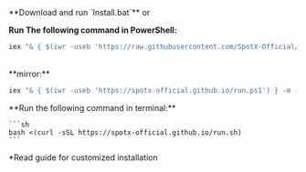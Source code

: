 
<Tabs>
  <TabItem value="windows" label="Windows" default>
  **Download and run `Install.bat`** or
  <br/>

  **Run The following command in PowerShell:**

  ```bat
  iex "& { $(iwr -useb 'https://raw.githubusercontent.com/SpotX-Official/spotx-official.github.io/main/run.ps1') } -new_theme"
  ```
  <br/>
  **mirror:**

  ```bat
  iex "& { $(iwr -useb 'https://spotx-official.github.io/run.ps1') } -m -new_theme"
  ```

  </TabItem>

  <TabItem value="linux_mac" label="Linux or MacOS">
    **Run the following command in terminal:**

    ```sh
    bash <(curl -sSL https://spotx-official.github.io/run.sh)
    ```

  </TabItem>
</Tabs>

*Read guide for customized installation